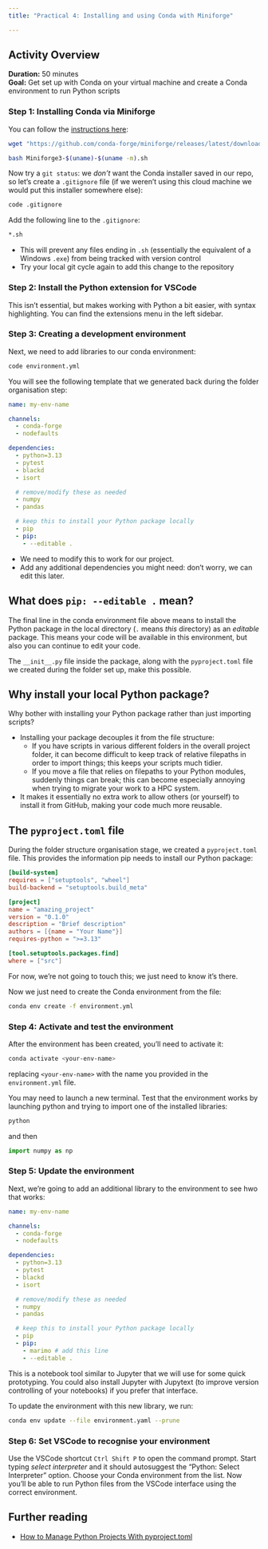 ```yaml
---
title: "Practical 4: Installing and using Conda with Miniforge"

---
```


## Activity Overview

**Duration:** 50 minutes  
**Goal:** Get set up with Conda on your virtual machine and create a Conda environment to run Python scripts

### Step 1: Installing Conda via Miniforge

You can follow the [instructions here](https://github.com/conda-forge/miniforge):

```bash
wget "https://github.com/conda-forge/miniforge/releases/latest/download/Miniforge3-$(uname)-$(uname -m).sh"

bash Miniforge3-$(uname)-$(uname -m).sh
```

Now try a `git status`: we *don't* want the Conda installer saved in our repo, so let's create a `.gitignore` file (if we weren't using this cloud machine we would put this installer somewhere else):

```bash
code .gitignore
```

Add the following line to the `.gitignore`:

```bash
*.sh
```

- This will prevent any files ending in `.sh` (essentially the equivalent of a Windows `.exe`) from being tracked with version control
- Try your local git cycle again to add this change to the repository

### Step 2: Install the Python extension for VSCode

This isn't essential, but makes working with Python a bit easier, with syntax highlighting. You can find the extensions menu in the left sidebar.

### Step 3: Creating a development environment

Next, we need to add libraries to our conda environment:

```bash
code environment.yml
```

You will see the following template that we generated back during the folder organisation step:

```yml
name: my-env-name

channels:
  - conda-forge
  - nodefaults

dependencies:
  - python=3.13
  - pytest
  - blackd
  - isort

  # remove/modify these as needed
  - numpy
  - pandas

  # keep this to install your Python package locally
  - pip
  - pip:
    - --editable .
```

- We need to modify this to work for our project.
- Add any additional dependencies you might need: don't worry, we can edit this later.

:::{.callout-note}
## What does `pip: --editable .` mean?

The final line in the conda environment file above means to install the Python package in the local directory (`.` means *this* directory) as an *editable* package. This means your code will be available in this environment, but also you can continue to edit your code.

The `__init__.py` file inside the package, along with the `pyproject.toml` file we created during the folder set up, make this possible.
:::


:::{.callout-note collapse="true"}
## Why install your local Python package?

Why bother with installing your Python package rather than just importing scripts?

- Installing your package decouples it from the file structure:
    - If you have scripts in various different folders in the overall project folder, it can become difficult to keep track of relative filepaths in order to import things; this keeps your scripts much tidier.
    - If you move a file that relies on filepaths to your Python modules, suddenly things can break; this can become especially annoying when trying to migrate your work to a HPC system.
- It makes it essentially no extra work to allow others (or yourself) to install it from GitHub, making your code much more reusable.

:::

:::{.callout-note collapse="true"}
## The `pyproject.toml` file
During the folder structure organisation stage, we created a `pyproject.toml` file. This provides the information pip needs to install our Python package:

```toml
[build-system]
requires = ["setuptools", "wheel"]
build-backend = "setuptools.build_meta"

[project]
name = "amazing_project"
version = "0.1.0"
description = "Brief description"
authors = [{name = "Your Name"}]
requires-python = ">=3.13"

[tool.setuptools.packages.find]
where = ["src"]
```

For now, we're not going to touch this; we just need to know it's there.

:::

Now we just need to create the Conda environment from the file:

```bash
conda env create -f environment.yml
```

### Step 4: Activate and test the environment

After the environment has been created, you'll need to activate it:

```bash
conda activate <your-env-name>
```

replacing `<your-env-name>` with the name you provided in the `environment.yml` file.

You may need to launch a new terminal. Test that the environment works by launching python and trying to import one of the installed libraries:

```bash
python
```

and then

```python
import numpy as np
```

### Step 5: Update the environment

Next, we're going to add an additional library to the environment to see hwo that works:

```yml
name: my-env-name

channels:
  - conda-forge
  - nodefaults

dependencies:
  - python=3.13
  - pytest
  - blackd
  - isort

  # remove/modify these as needed
  - numpy
  - pandas

  # keep this to install your Python package locally
  - pip
  - pip:
    - marimo # add this line
    - --editable .
```

This is a notebook tool similar to Jupyter that we will use for some quick prototyping. You could also install Jupyter with Jupytext (to improve version controlling of your notebooks) if you prefer that interface.

To update the environment with this new library, we run:

```bash
conda env update --file environment.yaml --prune
```

### Step 6: Set VSCode to recognise your environment

Use the VSCode shortcut `Ctrl Shift P` to open the command prompt. Start typing *select interpreter* and it should autosuggest the "Python: Select Interpreter" option. Choose your Conda environment from the list. Now you'll be able to run Python files from the VSCode interface using the correct environment.

## Further reading

- [How to Manage Python Projects With pyproject.toml](https://realpython.com/python-pyproject-toml/)
